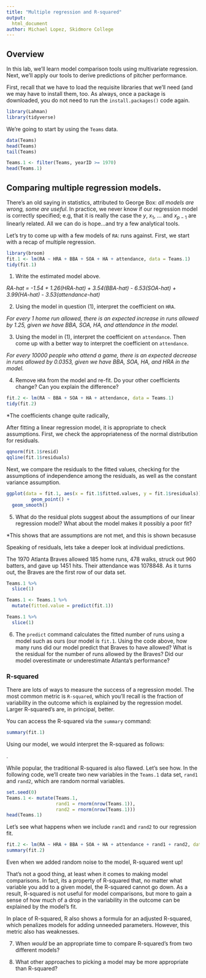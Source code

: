```yaml
---
title: "Multiple regression and R-squared"
output:
  html_document
author: Michael Lopez, Skidmore College
---
```


## Overview

In this lab, we'll learn model comparison tools using multivariate regression. Next, we'll apply our tools to derive predictions of pitcher performance. 

First, recall that we have to load the requisite libraries that we'll need (and we may have to install them, too. As always, once a package is downloaded, you do not need to run the `install.packages()` code again.

```r
library(Lahman)
library(tidyverse)
```

We're going to start by using the `Teams` data.

```r
data(Teams)
head(Teams)
tail(Teams)
```


```r
Teams.1 <- filter(Teams, yearID >= 1970)
head(Teams.1)
```


## Comparing multiple regression models. 

There's an old saying in statistics, attributed to George Box: $\textit{all models are wrong, some are useful}$. In practice, we never know if our regression model is correctly specified; e.g, that it is really the case the $y$, $x_1$, ... and $x_{p-1}$ are linearly related. All we can do is hope...and try a few analytical tools.

Let's try to come up with a few models of `RA`: runs against. First, we start with a recap of multiple regression.

```r
library(broom)
fit.1 <- lm(RA ~ HRA + BBA + SOA + HA + attendance, data = Teams.1)
tidy(fit.1)
```

1. Write the estimated model above.

*RA-hat = -1.54 + 1.26(HRA-hat) + 3.54(BBA-hat) - 6.53(SOA-hat) + 3.99(HA-hat) - 3.53(attendance-hat)*

2. Using the model in question (1), interpret the coefficient on `HRA`. 

*For every 1 home run allowed, there is an expected increase in runs allowed by 1.25, given we have BBA, SOA, HA, and attendance in the model.*

3. Using the model in (1), interpret the coefficient on `attendance`. Then come up with a better way to interpret the coefficient on `attendance`.

*For every 10000 people who attend a game, there is an expected decrease in runs allowed by 0.0353, given we have BBA, SOA, HA, and HRA in the model.*

4. Remove `HRA` from the model and re-fit. Do your other coefficients change? Can you explain the difference? 

```r
fit.2 <- lm(RA ~ BBA + SOA + HA + attendance, data = Teams.1)
tidy(fit.2)
```

*The coefficients change quite radically, 

After fitting a linear regression model, it is appropriate to check assumptions. First, we check the appropriateness of the normal distribution for residuals.


```r
qqnorm(fit.1$resid)
qqline(fit.1$residuals)
```

Next, we compare the residuals to the fitted values, checking for the assumptions of independence among the residuals, as well as the constant variance assumption.

```r
ggplot(data = fit.1, aes(x = fit.1$fitted.values, y = fit.1$residuals)) + 
         geom_point() + 
  geom_smooth()
```

5. What do the residual plots suggest about the assumptions of our linear regression model? What about the model makes it possibly a poor fit?

*This shows that are assumptions are not met, and this is shown becasuse 


Speaking of residuals, lets take a deeper look at individual predictions. 


The 1970 Atlanta Braves allowed 185 home runs, 478 walks, struck out 960 batters, and gave up 1451 hits. Their attendance was 1078848.  As it turns out, the Braves are the first row of our data set. 

```r
Teams.1 %>% 
  slice(1)

Teams.1 <- Teams.1 %>% 
  mutate(fitted.value = predict(fit.1))

Teams.1 %>% 
  slice(1)
```


6. The `predict` command calculates the fitted number of runs using a model such as ours (our model is `fit.1`. Using the code above, how many runs did our model predict that Braves to have allowed? What is the residual for the number of runs allowed by the Braves? Did our model overestimate or underestimate Atlanta's performance? 


### R-squared


There are lots of ways to measure the success of a regression model. The most common metric is `R-squared`, which you'll recall is the fraction of variability in the outcome which is explained by the regression model. Larger R-squared's are, in principal, better. 

You can access the R-squared via the `summary` command:

```r
summary(fit.1)
```

Using our model, we would interpret the R-squared as follows:

\textit{90.09\% of the variability in the number of runs allowed by a team can be explained by the linear model with HRA, BBA, SOA, HA, and attendance}.

While popular, the traditional R-squared is also flawed. Let's see how. In the following code, we'll create two new variables in the `Teams.1` data set, `rand1` and `rand2`, which are random normal variables. 

```r
set.seed(0)
Teams.1 <- mutate(Teams.1, 
                  rand1 = rnorm(nrow(Teams.1)),
                  rand2 = rnorm(nrow(Teams.1)))
head(Teams.1)
```

Let's see what happens when we include `rand1` and `rand2` to our regression fit.

```r
fit.2 <- lm(RA ~ HRA + BBA + SOA + HA + attendance + rand1 + rand2, data = Teams.1)
summary(fit.2)
```

Even when we added random noise to the model, R-squared went up! 

That's not a good thing, at least when it comes to making model comparisons. In fact, its a property of R-squared that, no matter what variable you add to a given model, the R-squared cannot go down. As a result, R-squared is not useful for model comparisons, but more to gain a sense of how much of a drop in the variability in the outcome can be explained by the model's fit.

In place of R-squared, R also shows a formula for an adjusted R-squared, which penalizes models for adding unneeded parameters. However, this metric also has weaknesses.

7. When *would* be an appropriate time to compare R-squared's from two different models?

8. What other approaches to picking a model may be more appropriate than R-squared?
